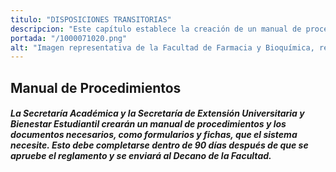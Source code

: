 ```yaml
---
titulo: "DISPOSICIONES TRANSITORIAS"
descripcion: "Este capítulo establece la creación de un manual de procedimientos y documentos necesarios para el sistema, que deberá ser aprobado por el Decano."
portada: "/1000071020.png"
alt: "Imagen representativa de la Facultad de Farmacia y Bioquímica, relacionada a las disposiciones transitorias."
---
```


## Manual de Procedimientos

##### La Secretaría Académica y la Secretaría de Extensión Universitaria y Bienestar Estudiantil crearán un manual de procedimientos y los documentos necesarios, como formularios y fichas, que el sistema necesite. Esto debe completarse dentro de 90 días después de que se apruebe el reglamento y se enviará al Decano de la Facultad.
